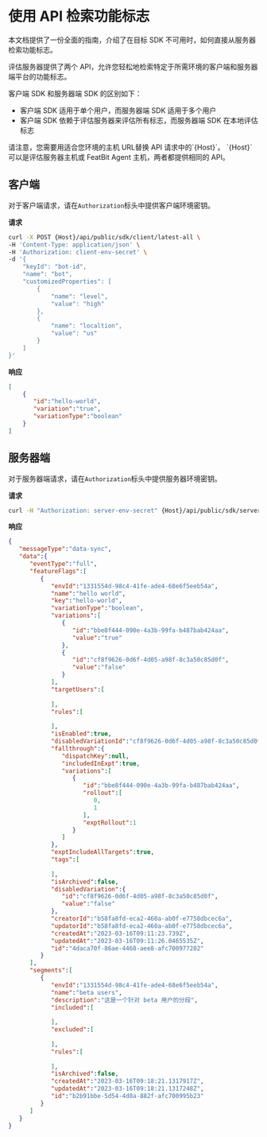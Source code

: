 
# 使用 API 检索功能标志

本文档提供了一份全面的指南，介绍了在目标 SDK 不可用时，如何直接从服务器检索功能标志。

评估服务器提供了两个 API，允许您轻松地检索特定于所需环境的客户端和服务器端平台的功能标志。

客户端 SDK 和服务器端 SDK 的区别如下：

* 客户端 SDK 适用于单个用户，而服务器端 SDK 适用于多个用户
* 客户端 SDK 依赖于评估服务器来评估所有标志，而服务器端 SDK 在本地评估标志

<Callout type="info" emoji="ℹ️">
请注意，您需要用适合您环境的主机 URL替换 API 请求中的`{Host}`。 `{Host}` 可以是评估服务器主机或 FeatBit Agent 主机，两者都提供相同的 API。
</Callout>

## 客户端

对于客户端请求，请在`Authorization`标头中提供客户端环境密钥。

**请求**

```bash
curl -X POST {Host}/api/public/sdk/client/latest-all \
-H 'Content-Type: application/json' \
-H 'Authorization: client-env-secret' \
-d '{
    "keyId": "bot-id",
    "name": "bot",
    "customizedProperties": [
        {
            "name": "level",
            "value": "high"
        },
        {
            "name": "localtion",
            "value": "us"
        }
    ]
}'
```

**响应**

```json
[
    {
       "id":"hello-world",
       "variation":"true",
       "variationType":"boolean"
    }
]
```

## 服务器端

对于服务器端请求，请在`Authorization`标头中提供服务器环境密钥。

**请求**

```bash
curl -H "Authorization: server-env-secret" {Host}/api/public/sdk/server/latest-all
```

**响应**

```json
{
   "messageType":"data-sync",
   "data":{
      "eventType":"full",
      "featureFlags":[
         {
            "envId":"1331554d-98c4-41fe-ade4-68e6f5eeb54a",
            "name":"hello world",
            "key":"hello-world",
            "variationType":"boolean",
            "variations":[
               {
                  "id":"bbe8f444-090e-4a3b-99fa-b487bab424aa",
                  "value":"true"
               },
               {
                  "id":"cf8f9626-0d6f-4d05-a98f-8c3a50c85d0f",
                  "value":"false"
               }
            ],
            "targetUsers":[
               
            ],
            "rules":[
               
            ],
            "isEnabled":true,
            "disabledVariationId":"cf8f9626-0d6f-4d05-a98f-8c3a50c85d0f",
            "fallthrough":{
               "dispatchKey":null,
               "includedInExpt":true,
               "variations":[
                  {
                     "id":"bbe8f444-090e-4a3b-99fa-b487bab424aa",
                     "rollout":[
                        0,
                        1
                     ],
                     "exptRollout":1
                  }
               ]
            },
            "exptIncludeAllTargets":true,
            "tags":[
               
            ],
            "isArchived":false,
            "disabledVariation":{
               "id":"cf8f9626-0d6f-4d05-a98f-8c3a50c85d0f",
               "value":"false"
            },
            "creatorId":"b58fa8fd-eca2-460a-ab0f-e7758dbcec6a",
            "updatorId":"b58fa8fd-eca2-460a-ab0f-e7758dbcec6a",
            "createdAt":"2023-03-16T09:11:23.739Z",
            "updatedAt":"2023-03-16T09:11:26.0465535Z",
            "id":"4daca70f-86ae-4468-aee8-afc700977202"
         }
      ],
      "segments":[
         {
            "envId":"1331554d-98c4-41fe-ade4-68e6f5eeb54a",
            "name":"beta users",
            "description":"这是一个针对 beta 用户的分段",
            "included":[
               
            ],
            "excluded":[
               
            ],
            "rules":[
               
            ],
            "isArchived":false,
            "createdAt":"2023-03-16T09:18:21.1317917Z",
            "updatedAt":"2023-03-16T09:18:21.1317248Z",
            "id":"b2b91bbe-5d54-4d8a-882f-afc700995b23"
         }
      ]
   }
}